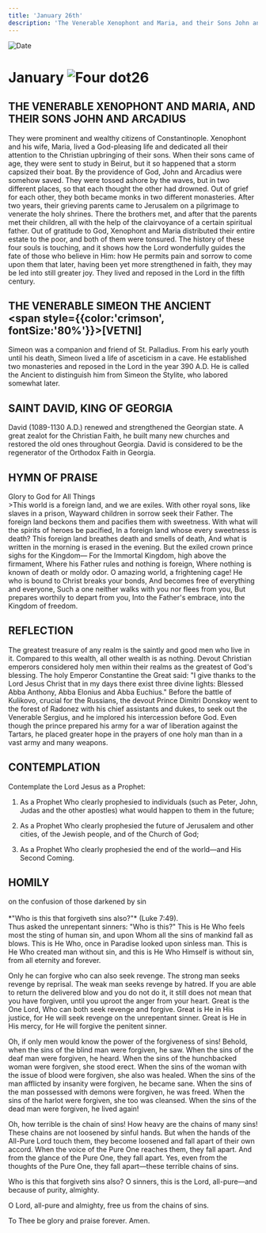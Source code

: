 ```yaml
---
title: 'January 26th'
description: 'The Venerable Xenophont and Maria, and their Sons John and Arcadius, Venerable Simeon the Ancient, St. David, King of Georgia'
---
```


<RunningHead />
<Image src="/title-imprint.png" height={68} width={50} alt="Date" className="title-imprint"/>

# <div id="date">January <Image className="four-dot" src="/four-dot.png" height={15} width={15} alt="Four dot" />26</div>

## THE VENERABLE XENOPHONT AND MARIA, AND THEIR SONS JOHN AND ARCADIUS

They were prominent and wealthy citizens of Constantinople. Xenophont and his wife, Maria, lived a God-pleasing life and dedicated all their attention to the Christian upbringing of their sons. When their sons came of age, they were sent to study in Beirut, but it so happened that a storm capsized their boat. By the providence of God, John and Arcadius were somehow saved. They were tossed ashore by the waves, but in two different places, so that each thought the other had drowned. Out of grief for each other, they both became monks in two different monasteries. After two years, their grieving parents came to Jerusalem on a pilgrimage to venerate the holy shrines. There the brothers met, and after that the parents met their children, all with the help of the clairvoyance of a certain spiritual father. Out of gratitude to God, Xenophont and Maria distributed their entire estate to the poor, and both of them were tonsured. The history of these four souls is touching, and it shows how the Lord wonderfully guides the fate of those who believe in Him: how He permits pain and sorrow to come upon them that later, having been yet more strengthened in faith, they may be led into still greater joy. They lived and reposed in the Lord in the fifth century.

## THE VENERABLE SIMEON THE ANCIENT <br /><span style={{color:'crimson', fontSize:'80%'}}>[VETNI]</span>

Simeon was a companion and friend of St. Palladius. From his early youth until his death, Simeon lived a life of asceticism in a cave. He established two monasteries and reposed in the Lord in the year 390 A.D. He is called the Ancient to distinguish him from Simeon the Stylite, who labored somewhat later.

## SAINT DAVID, KING OF GEORGIA

David (1089-1130 A.D.) renewed and strengthened the Georgian state. A great zealot for the Christian Faith, he built many new churches and restored the old ones throughout Georgia. David is considered to be the regenerator of the Orthodox Faith in Georgia.

## HYMN OF PRAISE
<div style={{textAlign:'center', color:'crimson', fontWeight:'bold'}}>
Glory to God for All Things
</div>
>This world is a foreign land, and we are exiles.  
With other royal sons, like slaves in a prison,  
Wayward children in sorrow seek their Father.  
The foreign land beckons them and pacifies them with sweetness.  
With what will the spirits of heroes be pacified,  
In a foreign land whose every sweetness is death?  
This foreign land breathes death and smells of death,  
And what is written in the morning is erased in the evening.  
But the exiled crown prince sighs for the Kingdom—  
For the Immortal Kingdom, high above the firmament,  
Where his Father rules and nothing is foreign,  
Where nothing is known of death or moldy odor.  
O amazing world, a frightening cage!  
He who is bound to Christ breaks your bonds,  
And becomes free of everything and everyone,  
Such a one neither walks with you nor flees from you,  
But prepares worthily to depart from you,  
Into the Father's embrace, into the Kingdom of freedom.  


## REFLECTION

The greatest treasure of any realm is the saintly and good men who live in it. Compared to this wealth, all other wealth is as nothing. Devout Christian emperors considered holy men within their realms as the greatest of God's blessing. The holy Emperor Constantine the Great said: "I give thanks to the Lord Jesus Christ that in my days there exist three divine lights: Blessed Abba Anthony, Abba Elonius and Abba Euchius." Before the battle of Kulikovo, crucial for the Russians, the devout Prince Dimitri Donskoy went to the forest of Radonez with his chief assistants and dukes, to seek out the Venerable Sergius, and he implored his intercession before God. Even though the prince prepared his army for a war of liberation against the Tartars, he placed greater hope in the prayers of one holy man than in a vast army and many weapons.

## CONTEMPLATION

Contemplate the Lord Jesus as a Prophet:

1. As a Prophet Who clearly prophesied to individuals (such as Peter, John, Judas and the other apostles) what would happen to them in the future;

2. As a Prophet Who clearly prophesied the future of Jerusalem and other cities, of the Jewish people, and of the Church of God;

3. As a Prophet Who clearly prophesied the end of the world—and His Second Coming.


## HOMILY
<div style={{textAlign:'center', color:'crimson', fontWeight:'bold'}}>
on the confusion of those darkened by sin
</div><br /><div style={{textAlign:'right'}}>
*"Who is this that forgiveth sins also?"* (Luke 7:49).
</div>
Thus asked the unrepentant sinners: "Who is this?" This is He Who feels most the sting of human sin, and upon Whom all the sins of mankind fall as blows. This is He Who, once in Paradise looked upon sinless man. This is He Who created man without sin, and this is He Who Himself is without sin, from all eternity and forever.

Only he can forgive who can also seek revenge. The strong man seeks revenge by reprisal. The weak man seeks revenge by hatred. If you are able to return the delivered blow and you do not do it, it still does not mean that you have forgiven, until you uproot the anger from your heart. Great is the One Lord, Who can both seek revenge and forgive. Great is He in His justice, for He will seek revenge on the unrepentant sinner. Great is He in His mercy, for He will forgive the penitent sinner.

Oh, if only men would know the power of the forgiveness of sins! Behold, when the sins of the blind man were forgiven, he saw. When the sins of the deaf man were forgiven, he heard. When the sins of the hunchbacked woman were forgiven, she stood erect. When the sins of the woman with the issue of blood were forgiven, she also was healed. When the sins of the man afflicted by insanity were forgiven, he became sane. When the sins of the man possessed with demons were forgiven, he was freed. When the sins of the harlot were forgiven, she too was cleansed. When the sins of the dead man were forgiven, he lived again!

Oh, how terrible is the chain of sins! How heavy are the chains of many sins! These chains are not loosened by sinful hands. But when the hands of the All-Pure Lord touch them, they become loosened and fall apart of their own accord. When the voice of the Pure One reaches them, they fall apart. And from the glance of the Pure One, they fall apart. Yes, even from the thoughts of the Pure One, they fall apart—these terrible chains of sins.

Who is this that forgiveth sins also? O sinners, this is the Lord, all-pure—and because of purity, almighty.

O Lord, all-pure and almighty, free us from the chains of sins.

To Thee be glory and praise forever. Amen.